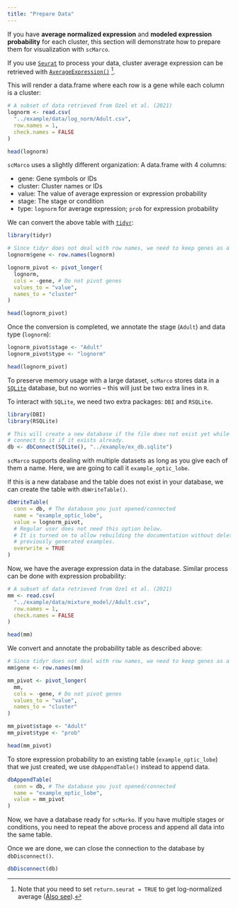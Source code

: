 ```yaml
---
title: "Prepare Data"
---
```


If you have **average normalized expression** and **modeled expression probability** for each cluster, this section will demonstrate how to prepare them for visualization with `scMarco`.

If you use [`Seurat`](https://satijalab.org/seurat/) to process your data, cluster average expression can be retrieved with [`AverageExpression()`](https://satijalab.org/seurat/reference/averageexpression) [^preprocess-1].

[^preprocess-1]: Note that you need to set `return.seurat = TRUE` to get log-normalized average ([Also see](https://github.com/satijalab/seurat/issues/193)).

This will render a data.frame where each row is a gene while each column is a cluster:

```r
# A subset of data retrieved from Ozel et al. (2021)
lognorm <- read.csv(
  "../example/data/log_norm/Adult.csv",
  row.names = 1,
  check.names = FALSE
)

head(lognorm)
```

`scMarco` uses a slightly different organization: A data.frame with 4 columns:

-   gene: Gene symbols or IDs
-   cluster: Cluster names or IDs
-   value: The value of average expression or expression probability
-   stage: The stage or condition
-   type: `lognorm` for average expression; `prob` for expression probability

We can convert the above table with [`tidyr`](https://tidyr.tidyverse.org/):

```r
library(tidyr)

# Since tidyr does not deal with row names, we need to keep genes as a column
lognorm$gene <- row.names(lognorm)

lognorm_pivot <- pivot_longer(
  lognorm,
  cols = -gene, # Do not pivot genes
  values_to = "value",
  names_to = "cluster"
)

head(lognorm_pivot)
```

Once the conversion is completed, we annotate the stage (`Adult`) and data type (`lognorm`):

```r
lognorm_pivot$stage <- "Adult"
lognorm_pivot$type <- "lognorm"

head(lognorm_pivot)
```

To preserve memory usage with a large dataset, `scMarco` stores data in a [`SQLite`](https://www.sqlite.org/index.html) database, but no worries -- this will just be two extra lines in `R`.

To interact with `SQLite`, we need two extra packages: `DBI` and `RSQLite`.

```r
library(DBI)
library(RSQLite)

# This will create a new database if the file does not exist yet while
# connect to it if it exists already.
db <- dbConnect(SQLite(), "../example/ex_db.sqlite")
```

`scMarco` supports dealing with multiple datasets as long as you give each of them a name. Here, we are going to call it `example_optic_lobe`.

If this is a new database and the table does not exist in your database, we can create the table with `dbWriteTable()`.

```r
dbWriteTable(
  conn = db, # The database you just opened/connected
  name = "example_optic_lobe",
  value = lognorm_pivot,
  # Regular user does not need this option below.
  # It is turned on to allow rebuilding the documentation without deleting
  # previously generated examples.
  overwrite = TRUE 
)
```

Now, we have the average expression data in the database. Similar process can be done with expression probability:

```r
# A subset of data retrieved from Ozel et al. (2021)
mm <- read.csv(
  "../example/data/mixture_model//Adult.csv",
  row.names = 1,
  check.names = FALSE
)

head(mm)
```

We convert and annotate the probability table as described above:

```r
# Since tidyr does not deal with row names, we need to keep genes as a column
mm$gene <- row.names(mm)

mm_pivot <- pivot_longer(
  mm,
  cols = -gene, # Do not pivot genes
  values_to = "value",
  names_to = "cluster"
)

mm_pivot$stage <- "Adult"
mm_pivot$type <- "prob"

head(mm_pivot)
```

To store expression probability to an existing table (`example_optic_lobe`) that we just created, we use `dbAppendTable()` instead to append data.

```r
dbAppendTable(
  conn = db, # The database you just opened/connected
  name = "example_optic_lobe",
  value = mm_pivot
)
```

Now, we have a database ready for `scMarko`. If you have multiple stages or conditions, you need to repeat the above process and append all data into the same table.

Once we are done, we can close the connection to the database by `dbDisconnect()`.

```r
dbDisconnect(db)
```

